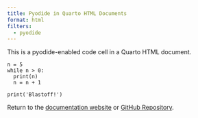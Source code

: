 ```yaml
---
title: Pyodide in Quarto HTML Documents
format: html
filters:
  - pyodide
---
```


This is a pyodide-enabled code cell in a Quarto HTML document.

```pyodide-python
n = 5
while n > 0:
  print(n)
  n = n + 1

print('Blastoff!')
```

Return to the [documentation website](https://quarto.thecoatlessprofessor.com/pyodide) or [GitHub Repository](https://github.com/coatless-quarto/pyodide).